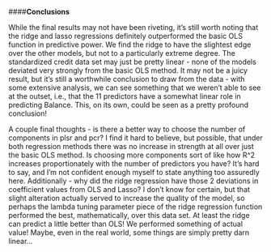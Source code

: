 

####**Conclusions**

While the final results may not have been riveting, it's still worth noting that the ridge and lasso regressions definitely outperformed the basic OLS function in predictive power. We find the ridge to have the slightest edge over the other models, but not to a particularly extreme degree. The standardized credit data set may just be pretty linear - none of the models deviated very strongly from the basic OLS method. It may not be a juicy result, but it's still a worthwhile conclusion to draw from the data - with some extensive analysis, we can see something that we weren't able to see at the outset, i.e., that the 11 predictors have a somewhat linear role in predicting Balance. This, on its own, could be seen as a pretty profound conclusion!

A couple final thoughts - is there a better way to choose the number of components in plsr and pcr? I find it hard to believe, but possible, that under both regression methods there was no increase in strength at all over just the basic OLS method. Is choosing more components sort of like how R^2 increases proportionately with the number of predictors you have? It's hard to say, and I'm not confident enough myself to state anything too assuredly here. Additionally - why did the ridge regression have those 2 deviations in coefficient values from OLS and Lasso? I don't know for certain, but that slight alteration actually served to increase the quality of the model, so perhaps the lambda tuning parameter piece of the ridge regression function performed the best, mathematically, over this data set. At least the ridge can predict a little better than OLS! We performed something of actual value! Maybe, even in the real world, some things are simply pretty darn linear...
